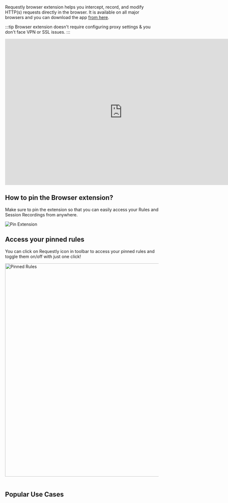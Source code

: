 Requestly browser extension helps you intercept, record, and modify HTTP(s) requests directly in the browser. 
It is available on all major browsers and you can download the app [from here](https://requestly.io/downloads).

:::tip
Browser extension doesn't require configuring proxy settings & you don't face VPN or SSL issues.
:::


<center>
  <iframe width="768" height="480" src="https://www.youtube.com/embed/vfcGy2666us" title="YouTube video player" frameborder="0" allow="accelerometer; autoplay; clipboard-write; encrypted-media; gyroscope; picture-in-picture; web-share" allowfullscreen></iframe>
</center>

## How to pin the Browser extension?
Make sure to pin the extension so that you can easily access your Rules and Session Recordings from anywhere.

<img src="/img/docs/pin-extension-chrome.png" alt="Pin Extension" />

## Access your pinned rules ###

You can click on Requestly icon in toolbar to access your pinned rules and toggle them on/off with just one click! 

<img src="/img/docs/pinned-rules.png" width="700" align="centre" alt="Pinned Rules" />
<br/> <br/> 

## Popular Use Cases

<PopularUseCases/>


